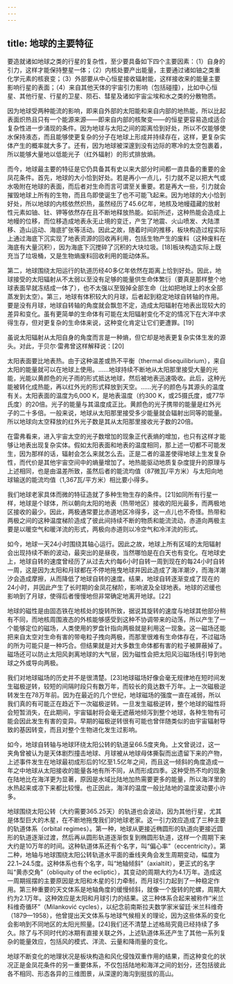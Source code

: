 ```yaml
---
---
---
```

title: 地球的主要特征
---




要造就诸如地球之类的行星的复杂性，至少要具备如下四个主要因素：（1）自身的引力，这样才能保持整星一体；（2）内核处要产出能量，主要通过诸如铀之类重化学元素的核衰变；（3）外部要从中心恒星接收辐射能，这样接收来的能量主要影响行星的表面；（4）来自其他天体的宇宙引力影响（包括碰撞），比如中心恒星、其他行星、行星的卫星、陨石、彗星及诸如宇宙尘埃和水之类的分散物质。

因为地球受两种能流的影响，即来自外部的太阳能和来自内部的地热能，所以比起表面炽热且只有一个能源来源——即来自内部的核聚变——的恒星更容易造成适合复杂性进一步涌现的条件。因为地球与太阳之间的距离恰到好处，所以不仅能够使水保持液态，而且能够使更复杂的分子在地球上形成并持续存在，这样，更复杂实体产生的概率就大多了。还有，因为地球被深邃到没有边际的寒冷的太空包裹着，所以能够大量地以低能光子（红外辐射）的形式排放熵。

而今，地球最主要的特征是它仍具备其有史以来大部分时间都一直具备的重要的金凤花条件。首先，地球的大小恰到好处。若是再小一点儿，引力就不足以把大气或水吸附在地球的表面，而后者对生命而言可谓至关重要。若是再大一些，引力就会摧毁地球上所有的生物，而且鸟即使诞生了也不可能飞起来。因为地球的大小恰到好处，所以地球的内核依然炽热，虽然经历了45.6亿年，地核及地幔蕴藏的放射性元素如铀、钍、钾等依然存在且不断地释放热能。如前所述，这种热能会造成上地幔的位移，而位移造成地表永无止境的变迁，产生了地震、火山喷发、大陆漂移、造山运动、海底扩张等活动。因此之故，随着时间的推移，板块构造过程实际上通过海底下沉实现了地表资源的回收再利用，包括生物产生的废料（这种废料在海底有大量沉积），因为海底下沉搅碎了沉积的大块垃圾。[18]板块构造实际上既充当了垃圾桶，又是生物熵废料回收利用的能动体系。

第二，地球围绕太阳运行的轨道历经40多亿年依然在距离上恰到好处。因此，地球接受的太阳辐射从不太弱以至没有足够的能量供生命体繁衍（要真是那样整个地球表面早就冻结成一体了），也不太强以至毁掉全部生命（比如把地球上的水全部蒸发到太空）。第三，地球有体积较大的月球，后者起到稳定地球自转轴的作用。要是没有月球，地球自转轴的角度就会飘忽不定，造成太阳辐射在地表出现较大的差异和变化。虽有更简单的生命体有可能在太阳辐射变化不定的情况下在大洋中求得生存，但对更复杂的生命体来说，这种变化肯定让它们更遭罪。[19]

虽说太阳辐射从太阳自身的角度而言是一种熵，但它却是地表更复杂实体生发的源头。对此，于贝尔·雷弗曾这样解释说：[20]


太阳表面要比地表热。由于这种温差或热不平衡（thermal disequilibrium），来自太阳的能量就可以在地球上使用。……地球持续不断地从太阳那里接受大量的光能，光能以黄颜色的光子雨的形式抵达地球，然后被地表迅速吸收。此后，这种光能被转化成热能，再以红外光的形式释放到天空。……光子的颜色与其源头的温度有关。太阳表面的温度为6,000 K，是地表温度（约300 K，或25摄氏度，或77华氏度）的20倍。光子的能量与其温度成正比。黄颜色的光子携带的能量是红外光子的二十多倍。一般来说，地球从太阳那里接受多少能量就会辐射出同等的能量。所以地球向太空释放的红外光子数是其从太阳那里接收光子数的20倍。




在雷弗看来，进入宇宙太空的光子数增加的现象正代表熵的增加，也只有这样才能够让地表出现复杂实体。假如太阳表面和地表的温度相同，那上述一切都不可能发生，因为那样的话，辐射会怎么来就怎么去。正是二者的温差使得地球上生发复杂性，而代价是其他宇宙空间中的熵量增加了。地热能驱动地质复杂度提升的原理与上述相同，也是由温差所致，虽然后者的能流均值（87微瓦/平方米）与太阳向地球输送的能流均值（1,367瓦/平方米）相比要小得多。

我们地球老家具体而微的特征造就了多种生物生存的条件。[21]如同所有行星一样，地球是个球体，所以朝向太阳的地表（热带地区）接收的阳光最多，而两极地区接收的最少。因此，两极通常要比赤道地区冷得多，这一点儿也不奇怪。热带和两极之间的这种温度梯阶造成了彼此间持续不断的物质和能流流动，赤道向两极主要是以暖空气和暖洋流的形式，两极向赤道则以冷空气和冷洋流的形式。

如今，地球一天24小时围绕其轴心运行。因此之故，地球上所有区域的太阳辐射会出现持续不断的波动，最突出的是昼夜，当然哪怕是在白天也有变化。在地球史上，地球自转的速度曾经历了从过去大约每6小时自转一周到现在的每24小时自转一周，这是因为太阳和月球都在不停地拖曳地球并因此造成了海洋潮汐，而海洋潮汐会造成摩擦，从而降低了地球自转的速度。结果，地球自转逐渐变成了现在的24小时，并因此产生了长时期的金凤花梯阶，影响波及全球地表。地球的迟缓也影响到了月球，使得后者慢慢地但非常确定地离开地球。[22]

地球的磁性是由固态铁在地核处的旋转所致，据说其旋转的速度与地球其他部分稍有不同，而地核周围液态的外核能够感受到这种不协调带来的动荡，所以产生了一个能够定位的磁场，人类使用的罗盘针指向两极就是利用这一现象。这一磁场还能把来自太空对生命有害的带电粒子拽向两极，而那里很难有生命体存在，不过磁场的所为可能只是一种巧合。但结果就是对大多数生命体都有害的粒子被屏蔽掉了。磁场还可以防止太阳风剥离地球的大气层，因为磁性会把太阳风沿磁场线引导到地球之外或导向两极。

我们对地球磁场的历史并不是很清楚。[23]地球磁场好像会毫无规律地在短时间发生磁极逆转，较短的间隔时段只有数万年，而较长的竟达数千万年。上一次磁极逆转发生在78万年前。因为在最近的几个世纪，地球磁场的强度一直在减弱，所以我们真的有可能正在趋近下一次磁极逆转。一旦发生磁极逆转，整个地球的磁性将会短暂消失，在此期间，宇宙辐射将会毫无遮蔽地倾泻到整个地球，各种生物有可能会因此发生有害的变异。早期的磁极逆转很有可能也曾伴随类似的由宇宙辐射导致的基因转变，而且对整个生物进化发生过影响。

如今，地球自转轴与地球环绕太阳公转的轨道呈66.5度夹角。上文曾说过，这一夹角曾被认为是天体剧烈撞击地球、月球被从地球母体撕裂而出遗留下来的产物，上述事件发生在地球最初成形后的1亿至1.5亿年之间，而且这一倾斜的角度造成一年之中地球从太阳接收的能量各地有所不同，从而形成四季。这种受热不均的现象在陆地比在海洋更为显著，原因是水域比陆地加热需要更多的能量，所以海洋里的水热起来或凉下来都比较慢。也正因此，海洋的温度一般比陆地的温度波动要小许多。

地球围绕太阳公转（大约需要365.25天）的轨道也会波动，因为其他行星，尤其是体型巨大的木星，在不断地拖曳我们的地球老家。这一引力效应造成了三种主要的轨道体系（orbital regimes）。第一种，地球从更接近椭圆形的轨道向更接近圆形的轨道逐渐过渡，然后再从圆形轨道逐渐恢复到椭圆形轨道，这样一个周期下来大约是10万年的时间。这种轨道体系还有个名字，叫“偏心率”（eccentricity）。第二种，地轴与地球围绕太阳公转轨道水平面的垂线夹角会发生周期变动，幅度为22.1~24.5度。这种体系也有个名字，叫“地轴倾斜”（axialtilt），更正式的名字叫“黄赤交角”（obliquity of the ecliptic），其变动的周期大约为4.1万年。造成这一周期摇摆的主要原因是太阳和木星的引力牵制，而月球引力起到了一种稳定作用。第三种重要的天文体系是地轴角度的缓慢倾斜，就像一个旋转的陀螺，周期大约为2.1万年。这种效应是太阳和月球引力的结果。这三种体系合起来被称作“米兰科维奇循环”（Milanković cycles），以纪念前南斯拉夫数学家米留廷·米兰科维奇（1879—1958），他曾提出天文体系与地球气候相关的理论，因为这些体系的变化会影响到不同地区的太阳光照量。[24]我们还不清楚上述格局究竟已经持续了多久。除了与不同时代的冰期有直接关联之外，上述轨道体系还产生了其他一系列复杂的能量效应，包括风的模式、洋流、云量和降雨量的变化。

地球不断变化的地理状况是板块构造和风化侵蚀双重作用的结果，而这种变化的状况正是金凤花条件的另一重要体系，不仅包括陆地和海洋之间的划分，还包括彼此各不相同、形态各异的三维图景，从深邃的海沟到挺拔的高山。